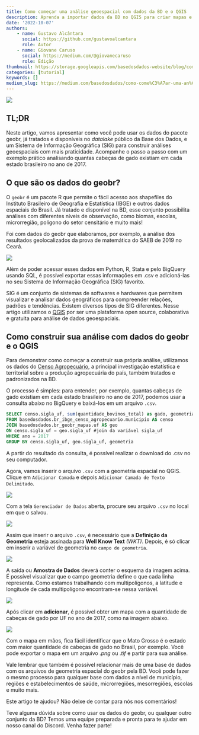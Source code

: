 ```yaml
---
title: Como começar uma análise geoespacial com dados da BD e o QGIS
description: Aprenda a importar dados da BD no QGIS para criar mapas e visualizações
date: '2022-10-07'
authors:
    - name: Gustavo Alcântara
      social: https://github.com/gustavoalcantara
      role: Autor
    - name: Giovane Caruso
      social: https://medium.com/@giovanecaruso
      role: Edição
thumbnail: https://storage.googleapis.com/basedosdados-website/blog/como-comecar-uma-analise-geoespacial-com-dados-da-bd-e-o-qgis/image_0.png
categories: [tutorial]
keywords: []
medium_slug: https://medium.com/basedosdados/como-come%C3%A7ar-uma-an%C3%A1lise-geoespacial-com-dados-da-bd-e-o-qgis-4792877950e0
---
```


<Image src="https://storage.googleapis.com/basedosdados-website/blog/como-comecar-uma-analise-geoespacial-com-dados-da-bd-e-o-qgis/image_0.png" caption="Mapa com quantidade de cabeças de gado por UF no Brasil"/>

## TL;DR

Neste artigo, vamos apresentar como você pode usar os dados do pacote geobr, já tratados e disponíveis no *datalake* público da Base dos Dados, e um Sistema de Informação Geográfica (SIG) para construir análises geoespaciais com mais praticidade. Acompanhe o passo a passo com um exemplo prático analisando quantas cabeças de gado existiam em cada estado brasileiro no ano de 2017.

## O que são os dados do geobr?

O `geobr` é um pacote R que permite o fácil acesso aos shapefiles do Instituto Brasileiro de Geografia e Estatística (IBGE) e outros dados espaciais do Brasil. Já tratado e disponível na BD, esse conjunto possibilita análises com diferentes níveis de observação, como biomas, escolas, microrregião, polígono do setor censitário e muito mais!

Foi com dados do geobr que elaboramos, por exemplo, a análise dos resultados geolocalizados da prova de matemática do SAEB de 2019 no Ceará.

<Image src="https://storage.googleapis.com/basedosdados-website/blog/como-comecar-uma-analise-geoespacial-com-dados-da-bd-e-o-qgis/image_1.png" caption="Proficiência média por escolar no Ceará"/>

Além de poder acessar esses dados em Python, R, Stata e pelo BigQuery usando SQL, é possível exportar essas informações em .csv e adicioná-las no seu Sistema de Informação Geográfica (SIG) favorito.

SIG é um conjunto de sistemas de softwares e hardwares que permitem visualizar e analisar dados geográficos para compreender relações, padrões e tendências. Existem diversos tipos de SIG diferentes. Nesse artigo utilizamos o [QGIS](https://qgis.org/pt_BR/site/about/index.html) por ser uma plataforma open source, colaborativa e gratuita para análise de dados geoespaciais.

## Como construir sua análise com dados do geobr e o QGIS

Para demonstrar como começar a construir sua própria análise, utilizamos os dados do [Censo Agropecuário](https://basedosdados.org/dataset/br-ibge-censo-agropecuario?bdm_table=municipio), a principal investigação estatística e territorial sobre a produção agropecuária do país, também tratados e padronizados na BD.

O processo é simples: para entender, por exemplo, quantas cabeças de gado existiam em cada estado brasileiro no ano de 2017, podemos usar a consulta abaixo no BigQuery e baixá-los em um arquivo `.csv`.

```sql
SELECT censo.sigla_uf, sum(quantidade_bovinos_total) as gado, geometria 
FROM basedosdados.br_ibge_censo_agropecuario.municipio AS censo
JOIN basedosdados.br_geobr_mapas.uf AS geo 
ON censo.sigla_uf = geo.sigla_uf #join da variável sigla_uf
WHERE ano = 2017 
GROUP BY censo.sigla_uf, geo.sigla_uf, geometria
```

A partir do resultado da consulta, é possível realizar o download do .csv no seu computador. 

Agora, vamos inserir o arquivo `.csv` com a geometria espacial no QGIS. Clique em `Adicionar Camada` e depois `Adicionar Camada de Texto Delimitado`.

<Image src="https://storage.googleapis.com/basedosdados-website/blog/como-comecar-uma-analise-geoespacial-com-dados-da-bd-e-o-qgis/image_2.png" caption="Adicionar Camada e Adicionar Camada de Texto Delimitado no QGIS"/>

Com a tela `Gerenciador de Dados` aberta, procure seu arquivo `.csv` no local em que o salvou.

<Image src="https://storage.googleapis.com/basedosdados-website/blog/como-comecar-uma-analise-geoespacial-com-dados-da-bd-e-o-qgis/image_3.png" caption="Gerenciador de Dados do QGIS"/>

Assim que inserir o arquivo `.csv`, é necessário que a **Definição da Geometria** esteja assinada para **Well Know Text** *(WKT)*. Depois, é só clicar em inserir a variável de geometria no `campo de geometria`.

<Image src="https://storage.googleapis.com/basedosdados-website/blog/como-comecar-uma-analise-geoespacial-com-dados-da-bd-e-o-qgis/image_4.png" caption="Definição da Geometria"/>

A saída ou **Amostra de Dados** deverá conter o esquema da imagem acima. É possível visualizar que o campo geometria define o que cada linha representa. Como estamos trabalhando com multipolígonos, a latitude e longitude de cada multipolígono encontram-se nessa variável.

<Image src="https://storage.googleapis.com/basedosdados-website/blog/como-comecar-uma-analise-geoespacial-com-dados-da-bd-e-o-qgis/image_5.png" caption="Amostra de Dados"/>

Após clicar em **adicionar**, é possível obter um mapa com a quantidade de cabeças de gado por UF no ano de 2017, como na imagem abaixo.

<Image src="https://storage.googleapis.com/basedosdados-website/blog/como-comecar-uma-analise-geoespacial-com-dados-da-bd-e-o-qgis/image_6.png" caption="Mapa com quantidade de cabeças de gado por UF no Brasil. Fonte: IBGE. Censo Agropecuário, 2017."/>

Com o mapa em mãos, fica fácil identificar que o Mato Grosso é o estado com maior quantidade de cabeças de gado no Brasil, por exemplo. Você pode exportar o mapa em um arquivo .*png* ou .*tif* e partir para sua análise.

Vale lembrar que também é possível relacionar mais de uma base de dados com os arquivos de geometria espacial do geobr pela BD. Você pode fazer o mesmo processo para qualquer base com dados a nível de município, regiões e estabelecimentos de saúde, microrregiões, mesorregiões, escolas e muito mais.

Este artigo te ajudou? Não deixe de contar para nós nos comentários!

Teve alguma dúvida sobre como usar os dados do geobr, ou qualquer outro conjunto da BD? Temos uma equipe preparada e pronta para te ajudar em nosso canal do Discord. Venha fazer parte!
